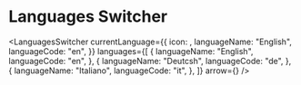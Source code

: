 
# Languages Switcher

<LanguagesSwitcher
  currentLanguage={{
    icon: <EnIcon />,
    languageName: "English",
    languageCode: "en",
  }}
  languages={[
    {
      languageName: "English",
      languageCode: "en",
    },
    {
      languageName: "Deutcsh",
      languageCode: "de",
    },
    {
      languageName: "Italiano",
      languageCode: "it",
    },
  ]}
  arrow={<DropdownIcon />}
/>
